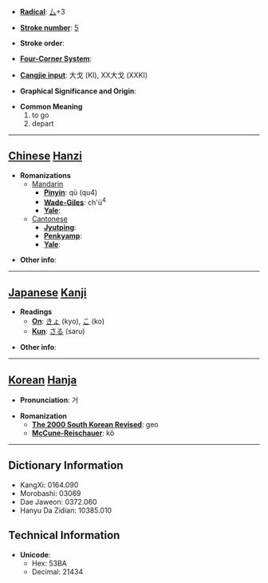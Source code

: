 * '''[[Wiktionary:Chinese radical index| Radical]]''': [[Wiktionary:Chinese radical index 厶|厶]]+3

* '''[[Wiktionary:Chinese total strokes index|Stroke number]]''': [[Wiktionary:Chinese total strokes index 5|5]]

* '''Stroke order''': 

* '''[[Wiktionary:Chinese four corner index|Four-Corner System]]''': 

* '''[[Wiktionary:Chinese Cangjie index|Cangjie input]]''': 大戈 (KI), XX大戈 (XXKI)

* '''Graphical Significance and Origin''': 

* '''Common Meaning'''
*#to go
*# depart


----

== [[Chinese]] [[Hanzi]] ==

* '''Romanizations'''
** [[Mandarin]]
*** '''[[Pinyin]]''': qù (qu4)
*** '''[[Wade-Giles]]''': ch'ü<sup>4</sup>
*** '''[[Yale]]''': 
**[[Cantonese]]
***'''[[Jyutping]]''':
***'''[[Penkyamp]]''': 
***'''[[Yale]]''': 

* '''Other info''': 

----

== [[Japanese]] [[Kanji]] ==

* '''Readings'''
** '''[[On]]''': [[きょ]] (kyo), [[こ]] (ko)
** '''[[Kun]]''': [[さる]] (saru)

* '''Other info''':  

----

== [[Korean]] [[Hanja]] ==

* '''Pronunciation''': 거

* '''Romanization'''
** '''[[The 2000 South Korean Revised Romanization|The 2000 South Korean Revised]]''': geo
** '''[[McCune-Reischauer]]''': kŏ

----

== Dictionary Information ==

* KangXi: 0164.090
* Morobashi: 03069
* Dae Jaweon: 0372.060
* Hanyu Da Zidian: 10385.010

== Technical Information ==

* '''Unicode''':
** Hex: 53BA
** Decimal: 21434